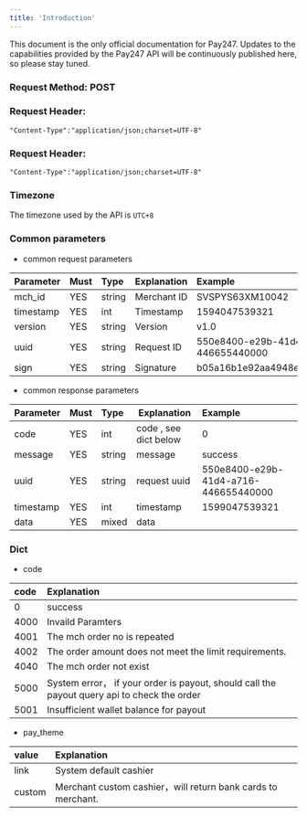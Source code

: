```yaml
---
title: 'Introduction'
---
```


<Note>
	This document is the only official documentation for Pay247. Updates to the capabilities provided by the Pay247 API will be continuously published here, so please stay tuned.
</Note>


### Request Method: POST

### Request Header:
```
"Content-Type":"application/json;charset=UTF-8"
```

### Request Header:
```
"Content-Type":"application/json;charset=UTF-8"
```

### Timezone

The timezone used by the API is ```UTC+8```

### Common parameters

* common request parameters

| Parameter | Must    | Type  |  Explanation    | Example         |
|:----------|:------|:----|:-------|:-----------|
| mch_id    | YES     | string   | Merchant ID | SVSPYS63XM10042 |
| timestamp | YES     | int   | Timestamp | 1594047539321 |
| version   | YES     | string   | Version | v1.0 |
| uuid  | YES  | string   | Request ID     |  550e8400-e29b-41d4-a716-446655440000 |
| sign      | YES     | string   | Signature     |b05a16b1e92aa4948e164b747b5749b4 |

* common response parameters

| Parameter | Must    | Type  |  Explanation    | Example         |
|:--------|-----|:--------|---------------|:-----------------|
| code    | YES   | int     | code , see dict below  | 0                |
| message | YES   | string  | message     | success             |
| uuid  | YES  | string   | request uuid     |  550e8400-e29b-41d4-a716-446655440000 |
| timestamp  | YES  | int   | timestamp     |  1599047539321 |
| data    | YES   | mixed   | data          |   |


### Dict

* code

| code  | Explanation   |
|:-----|:-----|
| 0    | success   |
| 4000 | Invaild Paramters |
| 4001 | The mch order no is repeated|
| 4002 | The order amount does not meet the limit requirements.|
| 4040 | The mch order not exist |
| 5000 | System error， if your order is payout, should call the payout query api to check the order|
| 5001 | Insufficient wallet balance for payout|

* pay_theme

| value  | Explanation   |
|:-----|:-----|
| link    | System default cashier   |
| custom  | Merchant custom cashier，will return bank cards to merchant. |